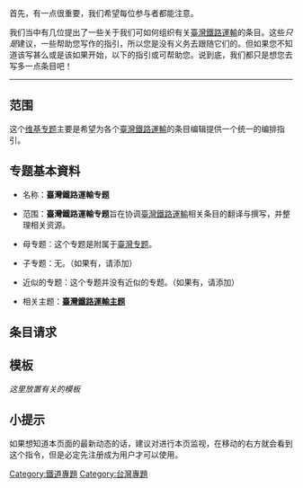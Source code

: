 {{Infobox WikiProject
 |inactive     = 
 |semi-active  =
 |name         = 臺灣鐵路運輸
 |bodystyle    = 
 |image        = 
  |imagesize   = 
  |caption     =
 |shortcuts    = 
  |shortcuts2  = 
 |category     = 
  |category2   = 
 |portal       = 臺灣鐵路運輸
 |portalimg    = Tren.svg
 |commons      = Railways of Taiwan
 |parent       = 
  |parent2     =
  |parent3     =
 |notice       = 
  |notice-extended =
 |userbox      = 
  |userbox2    = 
  |userbox3    = 
  |userboxnote = 
 |helps-organise-children = 
 |has-goals    = 
 |assessment   = 
 |footnotes    = 
 |csb          =
 |type         =
}}
{{维基专题状态|defunct|portal=臺灣鐵路運輸|topic=[[臺灣鐵路運輸|臺灣鐵路運輸]]}}
首先，有一点很重要，我们希望每位参与者都能注意。

我们当中有几位提出了一些关于我们可如何组织有关[[臺灣鐵路運輸|臺灣鐵路運輸]]的条目。这些''只是''建议，一些帮助您写作的指引，所以您是没有义务去跟随它们的。但如果您不知道该写甚么或是该如果开始，以下的指引或可帮助您。说到底，我们都只是想您去写多一点条目吧！
----

==范围==

这个[[Wikipedia:专题|维基专题]]主要是希望为各个[[臺灣鐵路運輸|臺灣鐵路運輸]]的条目编辑提供一个统一的编排指引。

==专题基本資料==
*名称：'''臺灣鐵路運輸专题'''

*范围：'''臺灣鐵路運輸专题'''旨在协调[[臺灣鐵路運輸|臺灣鐵路運輸]]相关条目的翻译与撰写，并整理相关资源。

*母专题：这个专题是附属于[[Wikipedia:臺灣专题|臺灣专题]]。

*子专题：无。（如果有，请添加）

*近似的专题：这个专题并没有近似的专题。（如果有，请添加）

*相关主题：'''[[Portal:臺灣鐵路運輸|臺灣鐵路運輸主题]]'''

==条目请求==


==模板== 
''这里放置有关的模板''
{{臺灣鐵路運輸}}

==小提示==
如果想知道本页面的最新动态的话，建议对进行本页监视，在移动的右方就会看到这个指令，但是必定先注册成为用户才可以使用。

{{WikiProject Footer}}

[[Category:鐵道專題|Category:鐵道專題]]
[[Category:台灣專題|Category:台灣專題]]